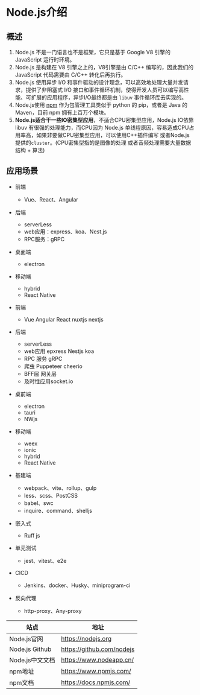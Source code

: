 # Node.js介绍

## 概述

1. Node.js 不是一门语言也不是框架，它只是基于 Google V8 引擎的 JavaScript 运行时环境。
2. Node.js 是构建在 V8 引擎之上的，V8引擎是由 C/C++ 编写的，因此我们的 JavaScript 代码需要由 C/C++ 转化后再执行。
3. Node.js 使用异步 I/O 和事件驱动的设计理念，可以高效地处理大量并发请求，提供了非阻塞式 I/O 接口和事件循环机制，使得开发人员可以编写高性能、可扩展的应用程序，异步I/O最终都是由 `libuv` 事件循环库去实现的。
4. Node.js使用 [npm](https://www.npmjs.com) 作为包管理工具类似于 python 的 pip，或者是 Java 的Maven，目前 npm 拥有上百万个模块。 
5. **Node.js适合干一些IO密集型应用**，不适合CPU密集型应用，Node.js IO依靠 libuv 有很强的处理能力，而CPU因为 Node.js 单线程原因，容易造成CPU占用率高，如果非要做CPU密集型应用，可以使用C++插件编写 或者Node.js 提供的`cluster`。(CPU密集型指的是图像的处理 或者音频处理需要大量数据结构 + 算法)



## 应用场景

- 前端
  - Vue、React、Angular
- 后端
  - serverLess
  - web应用：express、koa、Nest.js
  - RPC服务：gRPC
- 桌面端
  - electron
- 移动端
  - hybrid
  - React Native

- 前端
  - Vue Angular React nuxtjs nextjs
- 后端
  - serverLess
  - web应用 epxress Nestjs koa
  - RPC 服务 gRPC
  - 爬虫 Puppeteer cheerio
  - BFF层 网关层
  - 及时性应用socket.io
- 桌前端
  - electron
  - tauri
  - NWjs
- 移动端
  - weex
  - ionic
  - hybrid
  - React Native
- 基建端
  - webpack、vite、rollup、gulp
  - less、scss、PostCSS
  - babel、swc
  - inquire、command、shelljs
- 嵌入式
  - Ruff js
- 单元测试
  - jest、vitest、e2e
- CICD
  - Jenkins、docker、Husky、miniprogram-ci
- 反向代理
  - http-proxy、Any-proxy



| 站点            | 地址                      |
| --------------- | ------------------------- |
| Node.js官网     | https://nodejs.org        |
| Node.js Github  | https://github.com/nodejs |
| Node.js中文文档 | https://www.nodeapp.cn/   |
| npm地址         | https://www.npmjs.com/    |
| npm文档         | https://docs.npmjs.com/   |

